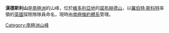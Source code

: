 {{unreferenced|time=2013-10-27T06:38:49+00:00}}
{{coord|77|56|11|S|161|36|11|E|source:GNIS|display=title}}

'''漢德斯利山'''是[[南極洲|南極洲]]的山峰，位於[[維多利亞地|維多利亞地]]的[[諾布赫德山|諾布赫德山]]，以[[羅伯特·斯科特|羅伯特·斯科特]]率領的[[英國|英國]]探險隊隊員命名，現時由[[南極條約體系|南極條約體系]]管理。

{{DEFAULTSORT:Mount Handsley}}
[[Category:南極洲山峰|Category:南極洲山峰]]


{{ScottCoast-geo-stub}}